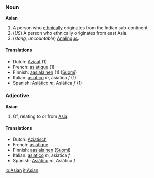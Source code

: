 ===Noun===
'''Asian'''
# A person who [[ethnic]]ally originates from the Indian sub-continent.
# (''US'') A person who ethnically originates from east Asia.
# (''slang, uncountable'') [[Analingus]].

====Translations====
*Dutch: [[Aziaat]] (1)
*French: [[asiatique]] (1)
*Finnish: [[aasialainen]] (1) ([[:fi:aasialainen|Suomi]])
*Italian: [[asiatico]] ''m'', asiatica ''f'' (1)
*Spanish: [[Asiático]] ''m'', Asiática ''f'' (1)

===Adjective===
'''Asian'''
# Of, relating to or from [[Asia]].

====Translations====
*Dutch: [[Aziatisch]]
*French: [[asiatique]]
*Finnish: [[aasialainen]] ([[:fi:aasialainen|Suomi]])
*Italian: [[asiatico]] ''m'', asiatica ''f''
*Spanish: [[Asiático]] ''m'', Asiática ''f''

[[io:Asian]]
[[it:Asian]]